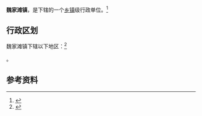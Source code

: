{{中国乡级行政区|14/11/23/101/000}}

'''魏家滩镇'''，是{{PRC admin/fullname|14/11/23/101/000|3}}下辖的一个[[乡镇|乡镇]]级行政单位。<ref>{{PRC admin/ref sgc|{{PRC admin/parent|14/11/23/101/000}}}}</ref>

== 行政区划 ==

魏家滩镇下辖以下地区：<ref>{{PRC admin/ref sgc|14/11/23/101/000}}</ref>

{{PRC admin/children|14/11/23/101/000}}。

== 参考资料 ==

{{reflist}}

{{行政区划小作品}}
{{PRC admin/navcat|14/11/23/101/000}}